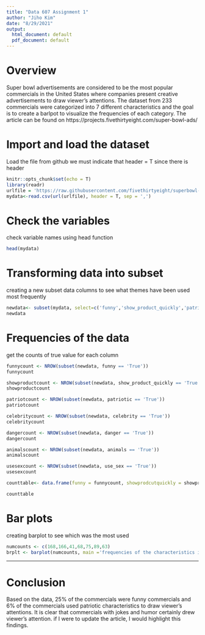 ```yaml
---
title: "Data 607 Assignment 1"
author: "Jiho Kim"
date: "8/29/2021"
output:
  html_document: default
  pdf_document: default
---
```

# Overview

Super bowl advertisements are considered to be the most popular commercials in the United States where companies present creative advertisements to draw viewer's attentions. The dataset from 233 commercials were categorized into 7 different characteristics and the goal is to create a barlpot to visualize the frequencies of each category. The article can be found on https://projects.fivethirtyeight.com/super-bowl-ads/

# Import and load the dataset
Load the file from github we must indicate that header = T since there is header

```r
knitr::opts_chunk$set(echo = T)
library(readr)
urlfile = 'https://raw.githubusercontent.com/fivethirtyeight/superbowl-ads/main/superbowl-ads.csv'
mydata<-read.csv(url(urlfile), header = T, sep = ',')
```

# Check the variables
check variable names using head function
```r

head(mydata)
```


# Transforming data into subset 

creating a new subset data columns to see what themes have been used most frequently 
```r
newdata<- subset(mydata, select=c('funny','show_product_quickly','patriotic','celebrity','danger','animals','use_sex'))
newdata
```


# Frequencies of the data
get the counts of true value for each column

```r
funnycount <- NROW(subset(newdata, funny == 'True'))
funnycount

```

```r
showproductcount <- NROW(subset(newdata, show_product_quickly == 'True'))
showproductcount
```

```r
patriotcount <- NROW(subset(newdata, patriotic == 'True'))
patriotcount
```
```r
celebritycount <- NROW(subset(newdata, celebrity == 'True'))
celebritycount
```

```r
dangercount <- NROW(subset(newdata, danger == 'True'))
dangercount
```

```r
animalscount <- NROW(subset(newdata, animals == 'True'))
animalscount
```

```r
usesexcount <- NROW(subset(newdata, use_sex == 'True'))
usesexcount
```

```r
counttable<- data.frame(funny = funnycount, showprodcutquickly = showproductcount, patriot = patriotcount, celebrity = celebritycount, danger= dangercount, animals = animalscount, usesex = usesexcount )

counttable
```


# Bar plots

creating barplot to see which was the most used 

```r
numcounts <- c(168,166,41,68,75,89,63)
brplt <- barplot(numcounts, main ='frequencies of the characteristics in commercials', xlab='theme', ylab='numberofcounts', names.arg = c('funny','quickly','patriot','celebrity','danger','animals','usesex'),horiz = F)
```

---
# Conclusion
Based on the data, 25% of the commercials were funny commercials and 6% of the commercials used patriotic characteristics to draw viewer's attentions. It is clear that commercials with jokes and humor certainly drew viewer's attention. if I were to update the article, I would highlight this findings.

